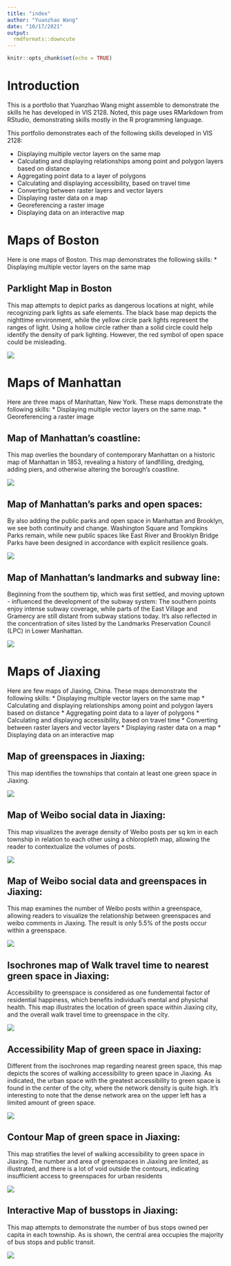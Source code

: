 ```yaml
---
title: "index"
author: "Yuanzhao Wang"
date: "10/17/2021"
output: 
  rmdformats::downcute
---
```


```r
knitr::opts_chunk$set(echo = TRUE)
```

# Introduction

This is a portfolio that Yuanzhao Wang might assemble to demonstrate the skills he has developed in VIS 2128. Noted, this page uses RMarkdown from RStudio, demonstrating skills mostly in the R programming language.

<!-- This example uses the `material` theme, which is available if you install the `rmdformats` package. The themes in the `rmdformats` have a table of contents that only includes level-one headings. -->

<!-- Other themes in the `rmdformats` package are `downcute`, `html_clean`, `html_docco`, `readthedown`, and `robobook`.   -->

This portfolio demonstrates each of the following skills developed in VIS 2128:

* Displaying multiple vector layers on the same map
* Calculating and displaying relationships among point and polygon layers based on distance
* Aggregating point data to a layer of polygons
* Calculating and displaying accessibility, based on travel time
* Converting between raster layers and vector layers
* Displaying raster data on a map
* Georeferencing a raster image
* Displaying data on an interactive map

# Maps of Boston
Here is one maps of Boston. This map demonstrates the following skills:
* Displaying multiple vector layers on the same map

## Parklight Map in Boston
This map attempts to depict parks as dangerous locations at night, while recognizing park lights as safe elements. The black base map depicts the nighttime environment, while the yellow circle park lights represent the ranges of light. Using a hollow circle rather than a solid circle could help identify the density of park lighting. However, the red symbol of open space could be misleading.

[![](thumbnails/bos2.png)](https://strctre.github.io/WTHSYZW/Portfolio/fullsize/bos2.pdf){target="_blank"}



# Maps of Manhattan
Here are three maps of Manhattan, New York. These maps demonstrate the following skills:
* Displaying multiple vector layers on the same map.
* Georeferencing a raster image

## Map of Manhattan’s coastline:
This map overlies the boundary of contemporary Manhattan on a historic map of Manhattan in 1853, revealing a
history of landfilling, dredging, adding piers, and otherwise altering the borough’s coastline.

[![](thumbnails/ny1.png)](https://strctre.github.io/WTHSYZW/Portfolio/fullsize/ny1.pdf){target="_blank"}

## Map of Manhattan’s parks and open spaces:
By also adding the public parks and open space in Manhattan and
Brooklyn, we see both continuity and change. Washington Square and Tompkins Parks remain, while
new public spaces like East River and Brooklyn Bridge Parks have been designed in accordance with
explicit resilience goals.

[![](thumbnails/ny2.png)](https://strctre.github.io/WTHSYZW/Portfolio/fullsize/ny2.pdf){target="_blank"}

## Map of Manhattan’s landmarks and subway line:
Beginning from the southern tip, which was first settled, and moving uptown - influenced the development of the subway system: The southern points enjoy intense subway coverage, while parts of the East Village and Gramercy are still distant from subway stations today. It’s also reflected in the concentration of sites listed by the Landmarks Preservation Council (LPC) in Lower Manhattan.

[![](thumbnails/ny3.png)](https://strctre.github.io/WTHSYZW/Portfolio/fullsize/ny3.pdf){target="_blank"}


# Maps of Jiaxing
Here are few maps of Jiaxing, China. These maps demonstrate the following skills:
* Displaying multiple vector layers on the same map
* Calculating and displaying relationships among point and polygon layers based on distance
* Aggregating point data to a layer of polygons
* Calculating and displaying accessibility, based on travel time
* Converting between raster layers and vector layers
* Displaying raster data on a map
* Displaying data on an interactive map

## Map of greenspaces in Jiaxing:
This map identifies the townships that contain at least one green space in Jiaxing. 


[![](thumbnails/weibo3.png)](https://strctre.github.io/WTHSYZW/Portfolio/fullsize/weibo3.pdf){target="_blank"}

## Map of Weibo social data in Jiaxing:
This map visualizes the average density of Weibo posts per sq km in each township in relation to each other using a chloropleth map, allowing the reader to contextualize the volumes of posts.

[![](thumbnails/weibo2.png)](https://strctre.github.io/WTHSYZW/Portfolio/fullsize/weibo2.pdf){target="_blank"}

## Map of Weibo social data and greenspaces in Jiaxing:
This map examines the number of Weibo posts within a greenspace, allowing readers to visualize the relationship between greenspaces and weibo comments in Jiaxing. The result is only 5.5% of the posts occur within a greenspace.

[![](thumbnails/weibo1.png)](https://strctre.github.io/WTHSYZW/Portfolio/fullsize/weibo1.pdf){target="_blank"}

## Isochrones map of Walk travel time to nearest green space in Jiaxing:
Accessibility to greenspace is considered as one fundemental factor of residential happiness, which benefits individual's mental and physichal health. This map illustrates the location of green space within Jiaxing city, and the overall walk travel time to greenspace in the city.

[![](thumbnails/jx1.png)](https://strctre.github.io/WTHSYZW/Portfolio/fullsize/jx1.pdf){target="_blank"}

## Accessibility Map of green space in Jiaxing:
Different from the isochrones map regarding nearest green space, this map depicts the scores of walking accessibility to green space in Jiaxing. As indicated, the urban space with the greatest accessibility to green space is found in the center of the city, where the network density is quite high. It's interesting to note that the dense network area on the upper left has a limited amount of green space.

[![](thumbnails/jx2.png)](https://strctre.github.io/WTHSYZW/Portfolio/fullsize/jx2.pdf){target="_blank"}

## Contour Map of green space in Jiaxing:
This map stratifies the level of walking accessibility to green space in Jiaxing. The number and area of greenspaces in Jiaxing are limited, as illustrated, and there is a lot of void outside the contours, indicating insufficient access to greenspaces for urban residents

[![](thumbnails/jx3.png)](https://strctre.github.io/WTHSYZW/Portfolio/fullsize/jx3.pdf){target="_blank"}

## Interactive Map of busstops in Jiaxing:
This map attempts to demonstrate the number of bus stops owned per capita in each township. As is shown, the central area occupies the majority of bus stops and public transit.

[![](thumbnails/Jiaxing_interactive.png)](https://strctre.github.io/WTHSYZW/Portfolio/fullsize/JX_map2/html){target="_blank"}



